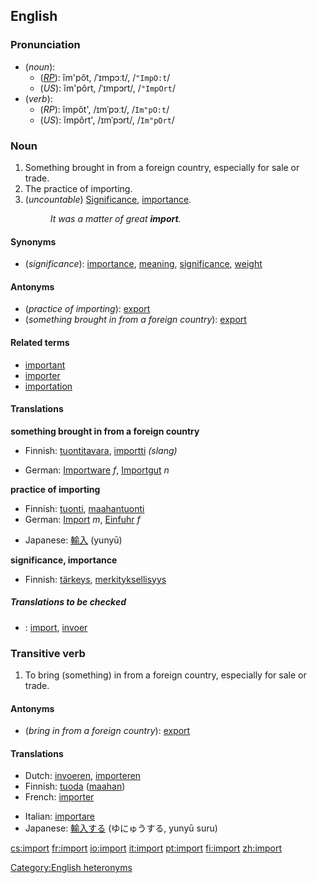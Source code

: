 ==English==

===Pronunciation===
*(''noun''):
**(''[[RP]]''): ĭm'pôt, /ˈɪmpɔːt/, /<tt>"ImpO:t</tt>/
**(''US''): ĭm'pôrt, /ˈɪmpɔrt/, /<tt>"ImpOrt</tt>/
*(''verb''):
**(''RP''): ĭmpôt', /ɪmˈpɔːt/, /<tt>Im"pO:t</tt>/
**(''US''): ĭmpôrt', /ɪmˈpɔrt/, /<tt>Im"pOrt</tt>/
[[Category:English heteronyms]]

===Noun===
{{en-noun-reg-both}}

#Something brought in from a foreign country, especially for sale or trade.
#The practice of importing.
#(''uncountable'') [[significance|Significance]], [[importance]].
#:''It was a matter of great '''import'''.''

====Synonyms====
*(''significance''): [[importance]], [[meaning]], [[significance]], [[weight]]

====Antonyms====
*(''practice of importing''): [[export]]
*(''something brought in from a foreign country''): [[export]]

====Related terms====
*[[important]]
*[[importer]]
*[[importation]]

====Translations====

'''something brought in from a foreign country'''
{{top}}
*Finnish: [[tuontitavara]], [[importti]] ''(slang)''
{{mid}}
*German: [[Importware]] ''f'', [[Importgut]] ''n''
{{bottom}}

'''practice of importing'''
{{top}}
*Finnish: [[tuonti]], [[maahantuonti]]
*German: [[Import]] ''m'', [[Einfuhr]] ''f''
{{mid}}
*Japanese: [[輸入]] (yunyū)
{{bottom}}

'''significance, importance'''
{{top}}
*Finnish: [[tärkeys]], [[merkityksellisyys]]
{{mid}}
{{bottom}}

=====Translations to be checked=====
<!--Remove this section once all of the translations below have been moved into the tables above.-->
{{checktrans}}

*{{ttbc|Dutch}}: [[import#Dutch|import]], [[invoer]]

===Transitive verb===
{{en-infl-reg-consonant|import||}}

#To bring (something) in from a foreign country, especially for sale or trade.

====Antonyms====
*(''bring in from a foreign country''): [[export]]

====Translations====
{{top}}
*Dutch: [[invoeren]], [[importeren]]
*Finnish: [[tuoda]] ([[maa|maahan]])
*French: [[importer#French|importer]]
{{mid}}
*Italian: [[importare]]
*Japanese: [[輸入]]する (ゆにゅうする, yunyū suru)
{{bottom}}

[[cs:import]]
[[fr:import]]
[[io:import]]
[[it:import]]
[[pt:import]]
[[fi:import]]
[[zh:import]]